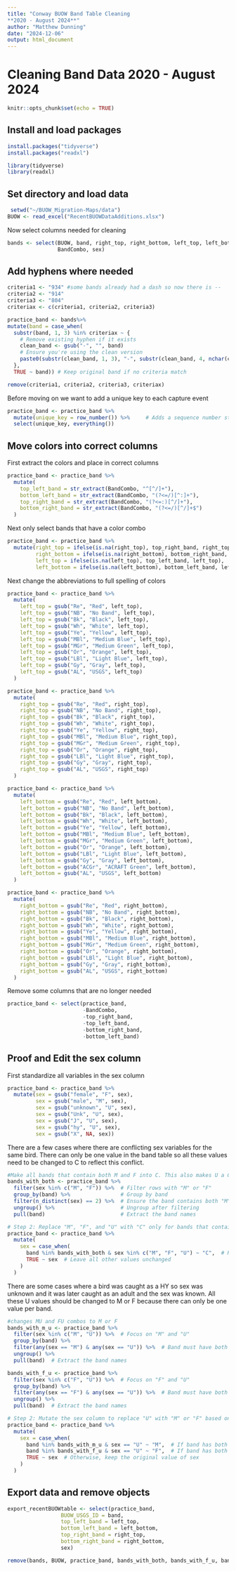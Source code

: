 ```yaml
---
title: "Conway BUOW Band Table Cleaning
**2020 - August 2024**"
author: "Matthew Dunning"
date: "2024-12-06"
output: html_document
---
```

# Cleaning Band Data 2020 - August 2024
```r
knitr::opts_chunk$set(echo = TRUE)
```

## Install and load packages

```r
install.packages("tidyverse")
install.packages("readxl")
```

```r
library(tidyverse)
library(readxl)
```

## Set directory and load data

```r
 setwd("~/BUOW_Migration-Maps/data")
BUOW <- read_excel("RecentBUOWDataAdditions.xlsx")
```

Now select columns needed for cleaning

```r
bands <- select(BUOW, band, right_top, right_bottom, left_top, left_bottom,
                BandCombo, sex)
```

## Add hyphens where needed

```r
criteria1 <- "934" #some bands already had a dash so now there is --
criteria2 <- "914"
criteria3 <- "804"
criteriax <- c(criteria1, criteria2, criteria3)

practice_band <- bands%>% 
mutate(band = case_when(
  substr(band, 1, 3) %in% criteriax ~ {
    # Remove existing hyphen if it exists
    clean_band <- gsub("-", "", band)
    # Ensure you're using the clean version
    paste0(substr(clean_band, 1, 3), "-", substr(clean_band, 4, nchar(clean_band)))
  },
  TRUE ~ band)) # Keep original band if no criteria match

remove(criteria1, criteria2, criteria3, criteriax)
```

Before moving on we want to add a unique key to each capture event

```r
practice_band <- practice_band %>% 
  mutate(unique_key = row_number()) %>%     # Adds a sequence number starting from 1
  select(unique_key, everything()) 
```

## Move colors into correct columns
First extract the colors and place in correct columns
```r
practice_band <- practice_band %>%
  mutate(
    top_left_band = str_extract(BandCombo, "^[^/]+"),                          # Extract top left part (before first "/")
    bottom_left_band = str_extract(BandCombo, "(?<=/)[^:]+"),                   # Extract bottom left part (between "/" and ":")
    top_right_band = str_extract(BandCombo, "(?<=:)[^/]+"),                     # Extract top right part (between ":" and "/")
    bottom_right_band = str_extract(BandCombo, "(?<=/)[^/]+$")                  # Extract bottom right part (after last "/")
  )
```
Next only select bands that have a color combo
```r
practice_band <- practice_band %>% 
  mutate(right_top = ifelse(is.na(right_top), top_right_band, right_top),
         right_bottom = ifelse(is.na(right_bottom), bottom_right_band, right_bottom),
         left_top = ifelse(is.na(left_top), top_left_band, left_top),
         left_bottom = ifelse(is.na(left_bottom), bottom_left_band, left_bottom))
```
Next change the abbreviations to full spelling of colors
```r
practice_band <- practice_band %>%
  mutate(
    left_top = gsub("Re", "Red", left_top),
    left_top = gsub("NB", "No Band", left_top),
    left_top = gsub("Bk", "Black", left_top),
    left_top = gsub("Wh", "White", left_top),
    left_top = gsub("Ye", "Yellow", left_top),
    left_top = gsub("MBl", "Medium Blue", left_top),
    left_top = gsub("MGr", "Medium Green", left_top),
    left_top = gsub("Or", "Orange", left_top),
    left_top = gsub("LBl", "Light Blue", left_top),
    left_top = gsub("Gy", "Gray", left_top),
    left_top = gsub("AL", "USGS", left_top)
  )

practice_band <- practice_band %>%
  mutate(
    right_top = gsub("Re", "Red", right_top),
    right_top = gsub("NB", "No Band", right_top),
    right_top = gsub("Bk", "Black", right_top),
    right_top = gsub("Wh", "White", right_top),
    right_top = gsub("Ye", "Yellow", right_top),
    right_top = gsub("MBl", "Medium Blue", right_top),
    right_top = gsub("MGr", "Medium Green", right_top),
    right_top = gsub("Or", "Orange", right_top),
    right_top = gsub("LBl", "Light Blue", right_top),
    right_top = gsub("Gy", "Gray", right_top),
    right_top = gsub("AL", "USGS", right_top)
  )

practice_band <- practice_band %>%
  mutate(
    left_bottom = gsub("Re", "Red", left_bottom),
    left_bottom = gsub("NB", "No Band", left_bottom),
    left_bottom = gsub("Bk", "Black", left_bottom),
    left_bottom = gsub("Wh", "White", left_bottom),
    left_bottom = gsub("Ye", "Yellow", left_bottom),
    left_bottom = gsub("MBl", "Medium Blue", left_bottom),
    left_bottom = gsub("MGr", "Medium Green", left_bottom),
    left_bottom = gsub("Or", "Orange", left_bottom),
    left_bottom = gsub("LBl", "Light Blue", left_bottom),
    left_bottom = gsub("Gy", "Gray", left_bottom),
    left_bottom = gsub("ACGr", "ACRAFT Green", left_bottom),
    left_bottom = gsub("AL", "USGS", left_bottom)
  )

practice_band <- practice_band %>%
  mutate(
    right_bottom = gsub("Re", "Red", right_bottom),
    right_bottom = gsub("NB", "No Band", right_bottom),
    right_bottom = gsub("Bk", "Black", right_bottom),
    right_bottom = gsub("Wh", "White", right_bottom),
    right_bottom = gsub("Ye", "Yellow", right_bottom),
    right_bottom = gsub("MBl", "Medium Blue", right_bottom),
    right_bottom = gsub("MGr", "Medium Green", right_bottom),
    right_bottom = gsub("Or", "Orange", right_bottom),
    right_bottom = gsub("LBl", "Light Blue", right_bottom),
    right_bottom = gsub("Gy", "Gray", right_bottom),
    right_bottom = gsub("AL", "USGS", right_bottom)
  )
```
Remove some columns that are no longer needed
```r
practice_band <- select(practice_band,
                        -BandCombo,
                        -top_right_band,
                        -top_left_band,
                        -bottom_right_band,
                        -bottom_left_band)
```

## Proof and Edit the sex column
First standardize all variables in the sex column
```r
practice_band <- practice_band %>% 
  mutate(sex = gsub("female", "F", sex),
         sex = gsub("male", "M", sex),
         sex = gsub("unknown", "U", sex),
         sex = gsub("Unk", "U", sex),
         sex = gsub("J", "U", sex),
         sex = gsub("hy", "U", sex),
         sex = gsub("X", NA, sex))
```

There are a few cases where there are conflicting sex variables for the same bird. There can only be one value in the band table so all
these values need to be changed to C to reflect this conflict.

```r
#Make all bands that contain both M and F into C. This also makes U a C in these cases.
bands_with_both <- practice_band %>%
  filter(sex %in% c("M", "F")) %>%  # Filter rows with "M" or "F"
  group_by(band) %>%                # Group by band
  filter(n_distinct(sex) == 2) %>%  # Ensure the band contains both "M" and "F"
  ungroup() %>%                     # Ungroup after filtering
  pull(band)                        # Extract the band names

# Step 2: Replace "M", "F", and "U" with "C" only for bands that contain both "M" and "F"
practice_band <- practice_band %>%
  mutate(
    sex = case_when(
      band %in% bands_with_both & sex %in% c("M", "F", "U") ~ "C",  # Replace "M", "F", "U" with "C" if band has both "M" and "F"
      TRUE ~ sex  # Leave all other values unchanged
    )
  )

```

There are some cases where a bird was caught as a HY so sex was unknown and it was later
caught as an adult and the sex was known. All these U values should be changed to M or F
because there can only be one value per band.

```r
#changes MU and FU combos to M or F
bands_with_m_u <- practice_band %>%
  filter(sex %in% c("M", "U")) %>%  # Focus on "M" and "U"
  group_by(band) %>%
  filter(any(sex == "M") & any(sex == "U")) %>%  # Band must have both "M" and "U"
  ungroup() %>%
  pull(band)  # Extract the band names

bands_with_f_u <- practice_band %>%
  filter(sex %in% c("F", "U")) %>%  # Focus on "F" and "U"
  group_by(band) %>%
  filter(any(sex == "F") & any(sex == "U")) %>%  # Band must have both "F" and "U"
  ungroup() %>%
  pull(band)  # Extract the band names

# Step 2: Mutate the sex column to replace "U" with "M" or "F" based on the logic above
practice_band <- practice_band %>%
  mutate(
    sex = case_when(
      band %in% bands_with_m_u & sex == "U" ~ "M",  # If band has both "M" and "U", change "U" to "M"
      band %in% bands_with_f_u & sex == "U" ~ "F",  # If band has both "F" and "U", change "U" to "F"
      TRUE ~ sex  # Otherwise, keep the original value of sex
    )
  )

```
## Export data and remove objects
```r
export_recentBUOWtable <- select(practice_band,
                 BUOW_USGS_ID = band,
                 top_left_band = left_top,
                 bottom_left_band = left_bottom,
                 top_right_band = right_top,
                 bottom_right_band = right_bottom,
                 sex)

remove(bands, BUOW, practice_band, bands_with_both, bands_with_f_u, bands_with_m_u)
```

